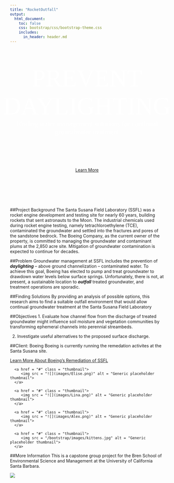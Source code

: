 ```yaml
---
title: "RocketOutfall"
output:
  html_document:
    toc: false
    css: bootstrap/css/bootstrap-theme.css
    includes:
      in_header: header.md
--- 
```


<div style="width: 100%; height: 375px; color: #FFF; display:flex; justify-content:center; align-items:center; text-align: center;">

<span style="font-family: Oswald, bold; font-size: 80px;">PREVENT DAYLIGHTING</span>
<br />
<span style="font-family: Courgette; font-size: 23px;">Finding water management solutions for continual groundwater treatment</span>
<br />
<br />
<br />
</div>
<div style="text-align: center">
<a href="#project-background" class="btn btn-primary btn-lg"><span class="glyphicon glyphicon-star" aria-hidden="true"></span> Learn More</a>
</div>
<br />
<br />
<br />
<br />
<br />

##Project Background
The Santa Susana Field Laboratory (SSFL) was a rocket engine development and testing site for nearly 60 years, building rockets that sent astronauts to the Moon. The industrial chemicals used during rocket engine testing, namely tetrachloroethylene (TCE), contaminated the groundwater and settled into the fractures and pores of the sandstone bedrock. The Boeing Company, as the current owner of the property, is committed to managing the groundwater and contaminant plums at the 2,850 acre site. Mitigation of groundwater contamination is expected to continue for decades. 

##Problem
Groundwater management at SSFL includes the prevention of **_daylighting_** – above ground channelization – contaminated water. To achieve this goal, Boeing has elected to pump and treat groundwater to drawdown water levels below surface springs. Unfortunately, there is not, at present, a sustainable location to **_outfall_** treated groundwater, and treatment operations are sporadic.

##Finding Solutions
By providing an analysis of possible options, this research aims to find a suitable outfall environment that would allow continual groundwater treatment at the Santa Susana Field Laboratory


##Objectives
1.	Evaluate how channel flow from the discharge of treated groundwater might influence soil moisture and vegetation communities by transforming ephemeral channels into perennial streambeds.

2.	Investigate useful alternatives to the proposed surface discharge.


##Client: Boeing
Boeing is currently running the remedation activites at the Santa Susana site.

<a href="http://www.boeing.com/principles/environment/santa-susana/index.page" class="btn btn-primary btn-md"><span class="glyphicon glyphicon-star" aria-hidden="true"></span> Learn More About Boeing's Remediation of SSFL</a>

<div class = "row">
   
   <div class = "col-sm-6 col-md-3">
      <a href = "#" class = "thumbnail">
         <img src = "![](images/Elise.png)" alt = "Generic placeholder thumbnail">
      </a>
   </div>
   
   <div class = "col-sm-6 col-md-3">
      <a href = "#" class = "thumbnail">
         <img src = "![](images/Lina.png)" alt = "Generic placeholder thumbnail">
      </a>
   </div>
   
   <div class = "col-sm-6 col-md-3">
      <a href = "#" class = "thumbnail">
         <img src = "![](images/Alex.png)" alt = "Generic placeholder thumbnail">
      </a>
   </div>
   
   <div class = "col-sm-6 col-md-3">
      <a href = "#" class = "thumbnail">
         <img src = "/bootstrap/images/kittens.jpg" alt = "Generic placeholder thumbnail">
      </a>
   </div>
   
</div>


##More Information
This is a capstone group project for the Bren School of Environmental Science and Management at the University of California Santa Barbara.

<div style="width:500px">
[![](images/brenlogo.png)](http://www.esm.ucsb.edu/)
</div>


